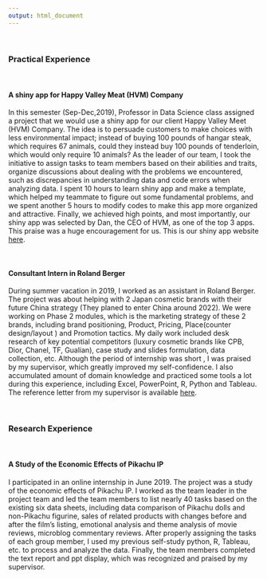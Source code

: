 ```yaml
---
output: html_document
---
```


<br />

### Practical Experience

<br />

#### A shiny app for Happy Valley Meat (HVM) Company

In this semester (Sep-Dec,2019), Professor in Data Science class assigned a project that we would use a shiny app for our client Happy Valley Meet (HVM) Company. The idea is to persuade customers to make choices with less environmental impact; instead of buying 100 pounds of hangar steak, which requires 67 animals, could they instead buy 100 pounds of tenderloin, which would only require 10 animals? As the leader of our team, I took the initiative to assign tasks to team members based on their abilities and traits, organize discussions about dealing with the problems we encountered, such as discrepancies in understanding data and code errors when analyzing data. I spent 10 hours to learn shiny app and make a template, which helped my teammate to figure out some fundamental problems, and we spent another 5 hours to modify codes to make this app more organized and attractive. Finally, we achieved high points, and most importantly, our shiny app was selected by Dan, the CEO of HVM, as one of the top 3 apps. This praise was a huge encouragement for us.
This is our shiny app website [here](https://datascience-midterm.shinyapps.io/hvm_app/).

 <br />

#### Consultant Intern in Roland Berger

During summer vacation in 2019, I worked as an assistant in Roland Berger. The project was about helping with 2 Japan cosmetic brands with their future China strategy (They planed to enter China around 2022). We were working on Phase 2 modules, which is the marketing strategy of these 2 brands, including brand positioning, Product, Pricing, Place(counter design/layout ) and Promotion tactics. My daily work included desk research of key potential competitors (luxury cosmetic brands like CPB, Dior, Chanel, TF, Gualian), case study and slides formulation, data collection, etc. Although the period of internship was short , I was praised by my supervisor, which greatly improved my self-confidence. I also accumulated amount of domain knowledge and practiced some tools a lot during this experience, including Excel, PowerPoint, R, Python and Tableau.
The reference letter from my supervisor is available [here](files/referenceletter_RB.pdf).

<br />

### Research Experience

<br />

#### A Study of the Economic Effects of Pikachu IP

I participated in an online internship in June 2019. The project was a study of the economic effects of Pikachu IP. I worked as the team leader in the project team and led the team members to list nearly 40 tasks based on the existing six data sheets, including data comparison of Pikachu dolls and non-Pikachu figurine, sales of related products with changes before and after the film's listing, emotional analysis and theme analysis of movie reviews, microblog commentary reviews. After properly assigning the tasks of each group member, I used my previous self-study python, R, Tableau, etc. to process and analyze the data. Finally, the team members completed the text report and ppt display, which was recognized and praised by my supervisor.
